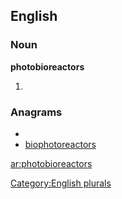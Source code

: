 
==English==

===Noun===
'''photobioreactors'''

# {{plural of|[[photobioreactor]]}}

===Anagrams===
* {{alphagram|abcehiooooprrstt}}
* [[biophotoreactors#English|biophotoreactors]]

[[Category:English plurals]]

[[ar:photobioreactors]]